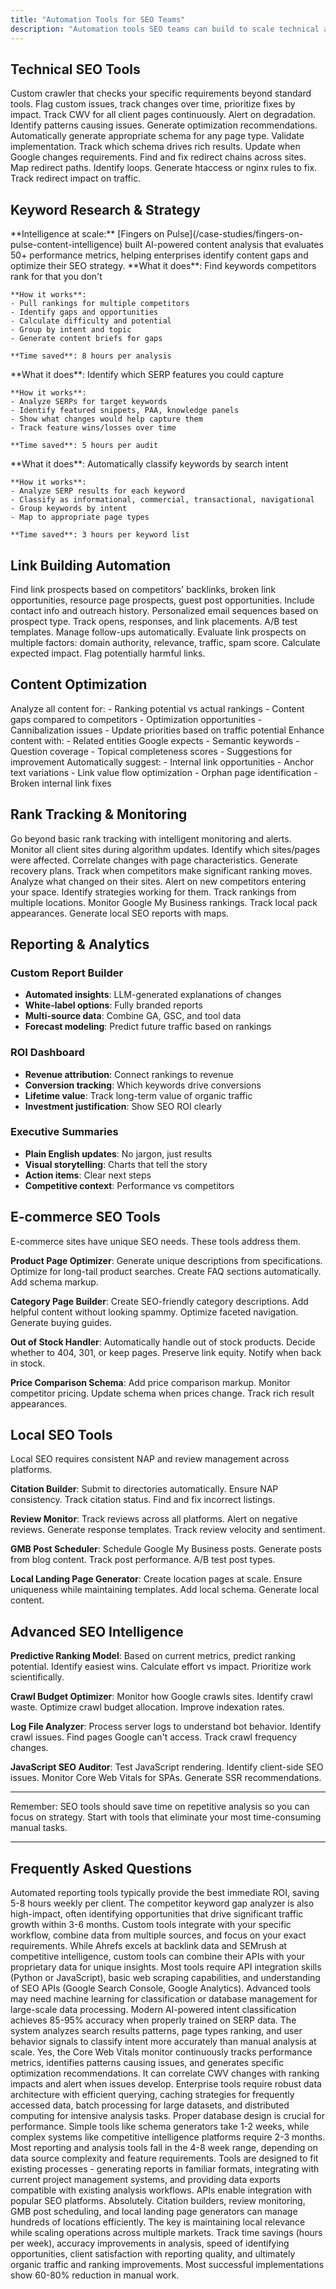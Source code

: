 ```yaml
---
title: "Automation Tools for SEO Teams"
description: "Automation tools SEO teams can build to scale technical audits and link building"
---
```


## Technical SEO Tools

<CardGroup cols={2}>
  <Card title="Automated Site Crawler" icon="spider">
    Custom crawler that checks your specific requirements beyond standard tools. Flag custom issues, track changes over time, prioritize fixes by impact.
  </Card>

  <Card title="Core Web Vitals Monitor" icon="gauge">
    Track CWV for all client pages continuously. Alert on degradation. Identify patterns causing issues. Generate optimization recommendations.
  </Card>

  <Card title="Schema Markup Generator" icon="code">
    Automatically generate appropriate schema for any page type. Validate implementation. Track which schema drives rich results. Update when Google changes requirements.
  </Card>

  <Card title="Redirect Chain Detector" icon="route">
    Find and fix redirect chains across sites. Map redirect paths. Identify loops. Generate htaccess or nginx rules to fix. Track redirect impact on traffic.
  </Card>
</CardGroup>

## Keyword Research & Strategy

<Note>
**Intelligence at scale:** [Fingers on Pulse](/case-studies/fingers-on-pulse-content-intelligence) built AI-powered content analysis that evaluates 50+ performance metrics, helping enterprises identify content gaps and optimize their SEO strategy.
</Note>

<AccordionGroup>
  <Accordion title="Competitor Keyword Gap Analyzer">
    **What it does**: Find keywords competitors rank for that you don't

    **How it works**:
    - Pull rankings for multiple competitors
    - Identify gaps and opportunities
    - Calculate difficulty and potential
    - Group by intent and topic
    - Generate content briefs for gaps

    **Time saved**: 8 hours per analysis
  </Accordion>

  <Accordion title="SERP Feature Opportunity Finder">
    **What it does**: Identify which SERP features you could capture

    **How it works**:
    - Analyze SERPs for target keywords
    - Identify featured snippets, PAA, knowledge panels
    - Show what changes would help capture them
    - Track feature wins/losses over time

    **Time saved**: 5 hours per audit
  </Accordion>

  <Accordion title="Search Intent Classifier">
    **What it does**: Automatically classify keywords by search intent

    **How it works**:
    - Analyze SERP results for each keyword
    - Classify as informational, commercial, transactional, navigational
    - Group keywords by intent
    - Map to appropriate page types

    **Time saved**: 3 hours per keyword list
  </Accordion>
</AccordionGroup>

## Link Building Automation

<Tabs>
  <Tab title="Prospect Finder">
    Find link prospects based on competitors' backlinks, broken link opportunities, resource page prospects, guest post opportunities. Include contact info and outreach history.
  </Tab>

  <Tab title="Outreach Automation">
    Personalized email sequences based on prospect type. Track opens, responses, and link placements. A/B test templates. Manage follow-ups automatically.
  </Tab>

  <Tab title="Link Quality Scorer">
    Evaluate link prospects on multiple factors: domain authority, relevance, traffic, spam score. Calculate expected impact. Flag potentially harmful links.
  </Tab>
</Tabs>

## Content Optimization

<Steps>
  <Step title="Content Audit Tool">
    Analyze all content for:
    - Ranking potential vs actual rankings
    - Content gaps compared to competitors
    - Optimization opportunities
    - Cannibalization issues
    - Update priorities based on traffic potential
  </Step>

  <Step title="Entity & NLP Optimizer">
    Enhance content with:
    - Related entities Google expects
    - Semantic keywords
    - Question coverage
    - Topical completeness scores
    - Suggestions for improvement
  </Step>

  <Step title="Internal Linking Optimizer">
    Automatically suggest:
    - Internal link opportunities
    - Anchor text variations
    - Link value flow optimization
    - Orphan page identification
    - Broken internal link fixes
  </Step>
</Steps>

## Rank Tracking & Monitoring

<Info>
Go beyond basic rank tracking with intelligent monitoring and alerts.
</Info>

<Card title="Algorithm Update Impact Tracker">
  Monitor all client sites during algorithm updates. Identify which sites/pages were affected. Correlate changes with page characteristics. Generate recovery plans.
</Card>

<Card title="Competitor Movement Monitor">
  Track when competitors make significant ranking moves. Analyze what changed on their sites. Alert on new competitors entering your space. Identify strategies working for them.
</Card>

<Card title="Local Rank Tracker">
  Track rankings from multiple locations. Monitor Google My Business rankings. Track local pack appearances. Generate local SEO reports with maps.
</Card>

## Reporting & Analytics

### Custom Report Builder
- **Automated insights**: LLM-generated explanations of changes
- **White-label options**: Fully branded reports
- **Multi-source data**: Combine GA, GSC, and tool data
- **Forecast modeling**: Predict future traffic based on rankings

### ROI Dashboard
- **Revenue attribution**: Connect rankings to revenue
- **Conversion tracking**: Which keywords drive conversions
- **Lifetime value**: Track long-term value of organic traffic
- **Investment justification**: Show SEO ROI clearly

### Executive Summaries
- **Plain English updates**: No jargon, just results
- **Visual storytelling**: Charts that tell the story
- **Action items**: Clear next steps
- **Competitive context**: Performance vs competitors

## E-commerce SEO Tools

<Tip>
E-commerce sites have unique SEO needs. These tools address them.
</Tip>

**Product Page Optimizer**: Generate unique descriptions from specifications. Optimize for long-tail product searches. Create FAQ sections automatically. Add schema markup.

**Category Page Builder**: Create SEO-friendly category descriptions. Add helpful content without looking spammy. Optimize faceted navigation. Generate buying guides.

**Out of Stock Handler**: Automatically handle out of stock products. Decide whether to 404, 301, or keep pages. Preserve link equity. Notify when back in stock.

**Price Comparison Schema**: Add price comparison markup. Monitor competitor pricing. Update schema when prices change. Track rich result appearances.

## Local SEO Tools

<Note>
Local SEO requires consistent NAP and review management across platforms.
</Note>

**Citation Builder**: Submit to directories automatically. Ensure NAP consistency. Track citation status. Find and fix incorrect listings.

**Review Monitor**: Track reviews across all platforms. Alert on negative reviews. Generate response templates. Track review velocity and sentiment.

**GMB Post Scheduler**: Schedule Google My Business posts. Generate posts from blog content. Track post performance. A/B test post types.

**Local Landing Page Generator**: Create location pages at scale. Ensure uniqueness while maintaining templates. Add local schema. Generate local content.

## Advanced SEO Intelligence

**Predictive Ranking Model**: Based on current metrics, predict ranking potential. Identify easiest wins. Calculate effort vs impact. Prioritize work scientifically.

**Crawl Budget Optimizer**: Monitor how Google crawls sites. Identify crawl waste. Optimize crawl budget allocation. Improve indexation rates.

**Log File Analyzer**: Process server logs to understand bot behavior. Identify crawl issues. Find pages Google can't access. Track crawl frequency changes.

**JavaScript SEO Auditor**: Test JavaScript rendering. Identify client-side SEO issues. Monitor Core Web Vitals for SPAs. Generate SSR recommendations.

---

Remember: SEO tools should save time on repetitive analysis so you can focus on strategy. Start with tools that eliminate your most time-consuming manual tasks.

---

## Frequently Asked Questions

<AccordionGroup>
  <Accordion title="Which SEO automation tool provides the best ROI for agencies?">
    Automated reporting tools typically provide the best immediate ROI, saving 5-8 hours weekly per client. The competitor keyword gap analyzer is also high-impact, often identifying opportunities that drive significant traffic growth within 3-6 months.
  </Accordion>

  <Accordion title="How do these custom SEO tools compare to existing platforms like Ahrefs or SEMrush?">
    Custom tools integrate with your specific workflow, combine data from multiple sources, and focus on your exact requirements. While Ahrefs excels at backlink data and SEMrush at competitive intelligence, custom tools can combine their APIs with your proprietary data for unique insights.
  </Accordion>

  <Accordion title="What technical skills are required to build these SEO automation tools?">
    Most tools require API integration skills (Python or JavaScript), basic web scraping capabilities, and understanding of SEO APIs (Google Search Console, Google Analytics). Advanced tools may need machine learning for classification or database management for large-scale data processing.
  </Accordion>

  <Accordion title="How accurate is automated keyword intent classification?">
    Modern AI-powered intent classification achieves 85-95% accuracy when properly trained on SERP data. The system analyzes search results patterns, page types ranking, and user behavior signals to classify intent more accurately than manual analysis at scale.
  </Accordion>

  <Accordion title="Can these tools help with Core Web Vitals optimization?">
    Yes, the Core Web Vitals monitor continuously tracks performance metrics, identifies patterns causing issues, and generates specific optimization recommendations. It can correlate CWV changes with ranking impacts and alert when issues develop.
  </Accordion>

  <Accordion title="How do you handle the scale of data for enterprise SEO tools?">
    Enterprise tools require robust data architecture with efficient querying, caching strategies for frequently accessed data, batch processing for large datasets, and distributed computing for intensive analysis tasks. Proper database design is crucial for performance.
  </Accordion>

  <Accordion title="What's the development timeline for comprehensive SEO automation?">
    Simple tools like schema generators take 1-2 weeks, while complex systems like competitive intelligence platforms require 2-3 months. Most reporting and analysis tools fall in the 4-8 week range, depending on data source complexity and feature requirements.
  </Accordion>

  <Accordion title="How do these tools integrate with existing SEO workflows?">
    Tools are designed to fit existing processes - generating reports in familiar formats, integrating with current project management systems, and providing data exports compatible with existing analysis workflows. APIs enable integration with popular SEO platforms.
  </Accordion>

  <Accordion title="Can automation tools help with local SEO at scale?">
    Absolutely. Citation builders, review monitoring, GMB post scheduling, and local landing page generators can manage hundreds of locations efficiently. The key is maintaining local relevance while scaling operations across multiple markets.
  </Accordion>

  <Accordion title="How do you measure the success of SEO automation implementations?">
    Track time savings (hours per week), accuracy improvements in analysis, speed of identifying opportunities, client satisfaction with reporting quality, and ultimately organic traffic and ranking improvements. Most successful implementations show 60-80% reduction in manual work.
  </Accordion>
</AccordionGroup>